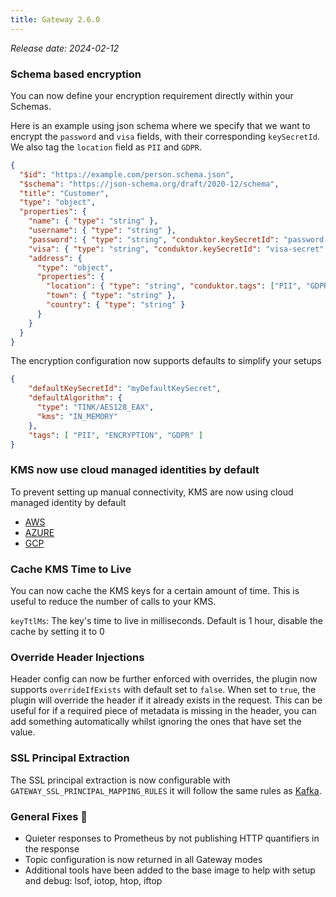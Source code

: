 ```yaml
---
title: Gateway 2.6.0
---
```


*Release date: 2024-02-12*

### Schema based encryption

You can now define your encryption requirement directly within your Schemas.

Here is an example using json schema where we specify that we want to encrypt the `password` and `visa` fields, with their corresponding `keySecretId`.
We also tag the `location` field as `PII` and `GDPR`.

```json
{
  "$id": "https://example.com/person.schema.json",
  "$schema": "https://json-schema.org/draft/2020-12/schema",
  "title": "Customer",
  "type": "object",
  "properties": {
    "name": { "type": "string" },
    "username": { "type": "string" },
    "password": { "type": "string", "conduktor.keySecretId": "password-secret"},
    "visa": { "type": "string", "conduktor.keySecretId": "visa-secret" },
    "address": {
      "type": "object",
      "properties": {
        "location": { "type": "string", "conduktor.tags": ["PII", "GDPR"] },
        "town": { "type": "string" },
        "country": { "type": "string" }
      }
    }
  }
}
```

The encryption configuration now supports defaults to simplify your setups

```json
{
    "defaultKeySecretId": "myDefaultKeySecret",
    "defaultAlgorithm": {
      "type": "TINK/AES128_EAX",
      "kms": "IN_MEMORY"
    },
    "tags": [ "PII", "ENCRYPTION", "GDPR" ]
}
```

### KMS now use cloud managed identities by default

To prevent setting up manual connectivity, KMS are now using cloud managed identity by default

- [AWS](https://docs.aws.amazon.com/sdk-for-java/v1/developer-guide/credentials.html#credentials-default)
- [AZURE](https://learn.microsoft.com/en-us/java/api/com.azure.identity.defaultazurecredential?view=azure-java-stable)
- [GCP](https://github.com/googleapis/google-auth-library-java/blob/main/README.md#application-default-credentials)

### Cache KMS Time to Live

You can now cache the KMS keys for a certain amount of time. This is useful to reduce the number of calls to your KMS.

`keyTtlMs`: The key's time to live in milliseconds. Default is 1 hour, disable the cache by setting it to 0


### Override Header Injections

Header config can now be further enforced with overrides, the plugin now supports `overrideIfExists` with default set to `false`. When set to `true`, the plugin will override the header if it already exists in the request. This can be useful for if a required piece of metadata is missing in the header, you can add something automatically whilst ignoring the ones that have set the value.


### SSL Principal Extraction

The SSL principal extraction is now configurable with `GATEWAY_SSL_PRINCIPAL_MAPPING_RULES` it will follow the same rules as [Kafka](https://kafka.apache.org/documentation/#brokerconfigs_ssl.principal.mapping.rules). 


### General Fixes 🔨

* Quieter responses to Prometheus by not publishing HTTP quantifiers in the response
* Topic configuration is now returned in all Gateway modes
* Additional tools have been added to the base image to help with setup and debug: lsof, iotop, htop, iftop
